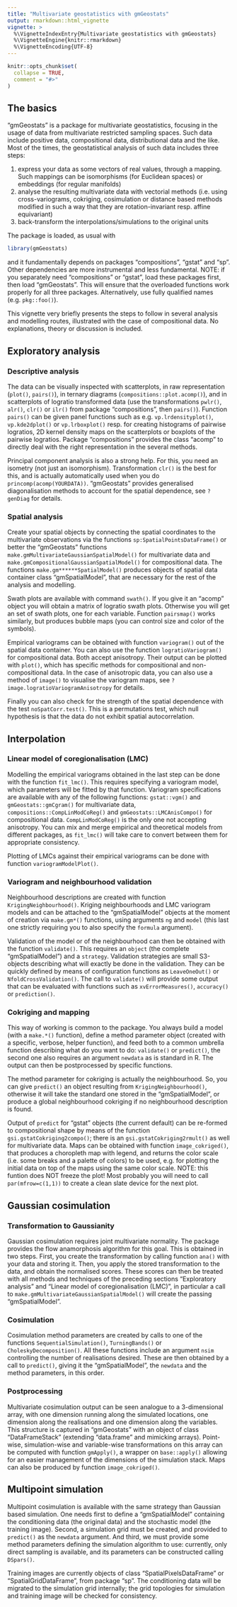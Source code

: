 ```yaml
---
title: "Multivariate geostatistics with gmGeostats"
output: rmarkdown::html_vignette
vignette: >
  %\VignetteIndexEntry{Multivariate geostatistics with gmGeostats}
  %\VignetteEngine{knitr::rmarkdown}
  %\VignetteEncoding{UTF-8}
---
```


```r
knitr::opts_chunk$set(
  collapse = TRUE,
  comment = "#>"
)
```


## The basics

"gmGeostats" is a package for multivariate geostatistics, focusing in the usage of data from multivariate restricted sampling spaces. Such data include positive data, compositional data, distributional data and the like. Most of the times, the geostatistical analysis of such data includes three steps:

1. express your data as some vectors of real values, through a mapping. Such mappings can be isomorphisms (for Euclidean spaces) or embeddings (for regular manifolds)
2. analyse the resulting multivariate data with vectorial methods (i.e. using cross-variograms, cokriging, cosimulation or distance based methods modified in such a way that they are rotation-invariant resp. affine equivariant)
3. back-transform the interpolations/simulations to the original units

The package is loaded, as usual with
```r
library(gmGeostats)
```
and it fundamentally depends on packages "compositions", "gstat" and "sp". Other dependencies are more instrumental and less fundamental. NOTE: if you separately need "compositions" or "gstat", load these packages first, then load "gmGeostats". This will ensure that the overloaded functions work properly for all three packages. Alternatively, use fully qualified names (e.g. `pkg::foo()`).  

This vignette very briefly presents the steps to follow in several analysis and modelling routes, illustrated with the case of compositional data. No explanations, theory or discussion is included.


## Exploratory analysis

### Descriptive analysis

The data can be visually inspected with scatterplots, in raw representation (`plot()`, `pairs()`), in ternary diagrams (`compositions::plot.acomp()`), and in scatterplots of logratio transformed data (use the transformations `pwlr()`, `alr()`, `clr()` or `ilr()` from package "compositions", then `pairs()`). Function `pairs()` can be given panel functions such as e.g. `vp.lrdensityplot()`,  `vp.kde2dplot()` or `vp.lrboxplot()` resp. for creating histograms of pairwise logratios, 2D kernel density maps on the scatterplots or boxplots of the pairwise logratios. Package "compositions" provides the class "acomp" to directly deal with the right representation in the several methods. 

Principal component analysis is also a strong help. For this, you need an isometry (not just an isomorphism). Transformation `clr()` is the best for this, and is actually automatically used when you do `princomp(acomp(YOURDATA))`. "gmGeostats" provides generalised diagonalisation methods to account for the spatial dependence, see `?genDiag` for details.

### Spatial analysis

Create your spatial objects by connecting the spatial coordinates to the multivariate observations via the functions `sp:SpatialPointsDataFrame()` or better the "gmGeostats" functions `make.gmMultivariateGaussianSpatialModel()` for multivariate data and `make.gmCompositionalGaussianSpatialModel()` for compositional data. The functions `make.gm******SpatialModel()` produces objects of spatial data container class "gmSpatialModel", that are necessary for the rest of the analysis and modelling.

Swath plots are available with command `swath()`. If you give it an "acomp" object you will obtain a matrix of logratio swath plots. Otherwise you will get an set of swath plots, one for each variable. Function `pairsmap()` works similarly, but produces bubble maps (you can control size and color of the symbols).

Empirical variograms can be obtained with function `variogram()` out of the spatial data container. You can also use the function `logratioVariogram()` for compositional data. Both accept anisotropy. Their output can be plotted with `plot()`, which has specific methods for compositional and non-compositional data. In the case of anisotropic data, you can also use a method of `image()` to visualise the variogram maps, see `?image.logratioVariogramAnisotropy` for details.

Finally you can also check for the strength of the spatial dependence with the test `noSpatCorr.test()`. This is a permutations test, which null hypothesis is that the data do not exhibit spatial autocorrelation.

## Interpolation

### Linear model of coregionalisation (LMC)

Modelling the empirical variograms obtained in the last step can be done with the function `fit_lmc()`. This requires specifying a variogram model, which parameters will be fitted by that function. Variogram specifications are available with any of the following functions: `gstat::vgm()` and `gmGeostats::gmCgram()` for multivariate data, `compositions::CompLinModCoReg()` and `gmGeostats::LMCAnisCompo()` for compositional data. `CompLinModCoReg()` is the only one not accepting anisotropy. You can mix and merge empirical and theoretical models from different packages, as `fit_lmc()` will take care to convert between them for appropriate consistency.

Plotting of LMCs against their empirical variograms can be done with function `variogramModelPlot()`.

### Variogram and neighbourhood validation

Neighbourhood descriptions are created with function `KrigingNeighbourhood()`. Kriging neighbourhoods and LMC variogram models and can be attached to the "gmSpatialModel" objects at the moment of creation via `make.gm*()` functions, using arguments `ng` and `model` (this last one strictly requiring you to also specify the `formula` argument). 

Validation of the model or of the neighbourhood can then be obtained with the function `validate()`. This requires an `object` (the complete "gmSpatialModel") and a `strategy`. Validation strategies are small S3-objects describing what will exactly be done in the validation. They can be quickly defined by means of configuration functions as `LeaveOneOut()` or `NfoldCrossValidation()`. The call to `validate()` will provide some output that can be evaluated with functions such as `xvErrorMeasures()`, `accuracy()` or `prediction()`.



### Cokriging and mapping

This way of working is common to the package. You always build a model (with a `make.*()` function), define a method parameter object (created with a specific, verbose, helper function), and feed both to a common umbrella function describing what do you want to do: `validate()` or `predict()`, the second one also requires an argument `newdata` as is standard in R. The output can then be postprocessed by specific functions. 

The method parameter for cokriging is actually the neighbourhood. So, you can give `predict()` an object resulting from  `KrigingNeighbourhood()`, otherwise it will take the standard one stored in the "gmSpatialModel", or produce a global neighbourhood cokriging if no neighbourhood description is found.

Output of `predict` for "gstat" objects (the current default) can be re-formed to compositional shape by means of the function `gsi.gstatCokriging2compo()`; there is an `gsi.gstatCokriging2rmult()` as well for multivariate data. Maps can be obtained with function `image_cokriged()`, that produces a choropleth map with legend, and returns the color scale (i.e. some breaks and a palette of colors) to be used, e.g. for plotting the initial data on top of the maps using the same color scale. NOTE: this funtion does NOT freeze the plot! Most probably you will need to call `par(mfrow=c(1,1))` to create a clean slate device for the next plot.


## Gaussian cosimulation

### Transformation to Gaussianity

Gaussian cosimulation requires joint multivariate normality. The package provides the flow anamorphosis algorithm for this goal. This is obtained in two steps. First, you create the transformation by calling function `ana()` with your data and storing it. 
Then, you apply the stored transformation to the data, and obtain the normalised scores. These scores can then be treated with all methods and techniques of the preceding sections "Exploratory analysis" and "Linear model of coregionalisation (LMC)", in particular a call to `make.gmMultivariateGaussianSpatialModel()` will create the passing "gmSpatialModel".


### Cosimulation

Cosimulation method parameters are created by calls to one of the functions `SequentialSimulation()`, `TurningBands()` or  `CholeskyDecomposition()`. All these functions include an argument `nsim` controlling the number of realisations desired. These are then obtained by a call to `predict()`, giving it the "gmSpatialModel", the `newdata` and the method parameters, in this order.

### Postprocessing

Multivariate cosimulation output can be seen analogue to a 3-dimensional array, with one dimension running along the simulated locations, one dimension along the realisations and one dimension along the variables. This structure is captured in "gmGeostats" with an object of class "DataFrameStack" (extending "data.frame" and mimicking arrays). Point-wise, simulation-wise and variable-wise transformations on this array can be computed with function `gmApply()`, a wrapper on `base::apply()` allowing for an easier management of the dimensions of the simulation stack. Maps can also be produced by function `image_cokriged()`.



## Multipoint simulation

Multipoint cosimulation is available with the same strategy than Gaussian based simulation. One needs first to define a "gmSpatialModel" containing the conditioning data (the original data) and the stochastic model (the training image). Second, a simulation grid must be created, and provided to `predict()` as the `newdata` argument. And third, we must provide some method parameters defining the simulation algorithm to use: currently, only direct sampling is available, and its parameters can be constructed calling `DSpars()`.

Training images are currently objects of class "SpatialPixelsDataFrame" or "SpatialGridDataFrame", from package "sp". The conditioning data will be migrated to the simulation grid internally; the grid topologies for simulation and training image will be checked for consistency.



